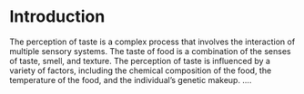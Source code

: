 # Introduction

The perception of taste is a complex process that involves the interaction of multiple sensory systems.
The taste of food is a combination of the senses of taste, smell, and texture. The perception of taste is influenced by a variety of factors, including the chemical composition of the food, the temperature of the food, and the individual's genetic makeup.
....


